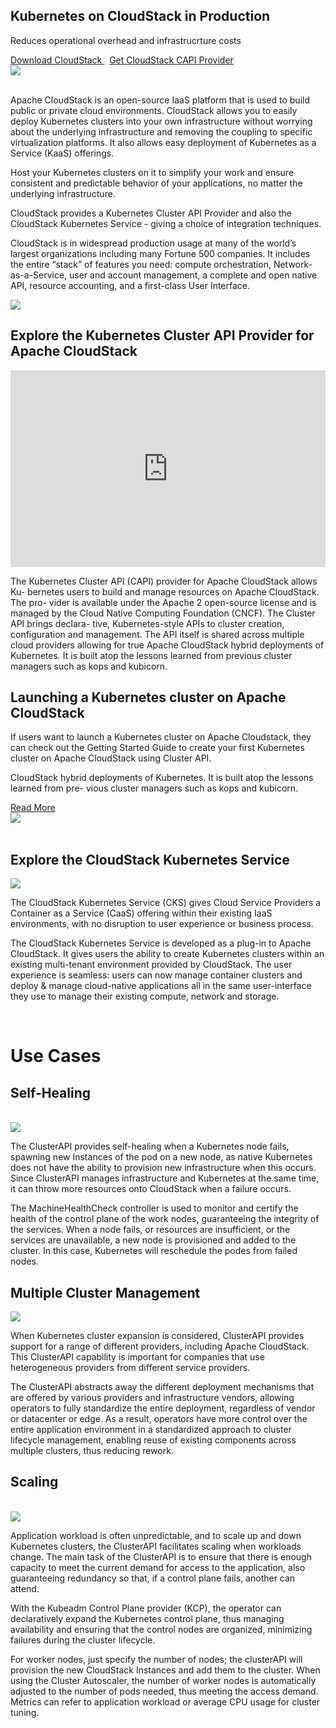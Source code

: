 
<div class="container">
  <div class="row footer blocks">
    <div class="col col--8">
      <h2>Kubernetes on CloudStack in Production</h2>
      <p class="hero__subtitle"><a>Reduces operational overhead and infrastrucrture costs</a></p>
      <a class="button button--primary" href="/downloads">
        Download CloudStack
      </a>&nbsp;
      <a class="button button--secondary" href="https://cluster-api-cloudstack.sigs.k8s.io/">
        Get CloudStack CAPI Provider
      </a>
    </div>
    <div class="col col--4">
      <img src="/img/k8s/capc-logo.png" />
    </div>
  </div>
  <br/>

  <div class="row">
    <div class="col col--8">
      <p>Apache CloudStack is an open-source IaaS platform that is used to build public or private cloud environments. CloudStack allows you to easily deploy Kubernetes clusters into your own infrastructure without worrying about the underlying infrastructure and removing the coupling to specific virtualization platforms. It also allows easy deployment of Kubernetes as a Service (KaaS) offerings.</p>
      <p>Host your Kubernetes clusters on it to simplify your work and ensure consistent and predictable behavior of your applications, no matter the underlying infrastructure.</p>
      <p>CloudStack provides a Kubernetes Cluster API Provider and also the CloudStack Kubernetes Service - giving a choice of integration techniques.</p>
      <p>CloudStack is in widespread production usage at many of the world’s largest organizations including many Fortune 500 companies. It includes the entire “stack” of features you need: compute orchestration, Network-as-a-Service, user and account management, a complete and open native API, resource accounting, and a first-class User Interface.</p>
    </div>
    <div className="hero col col--4">
      <img src="/img/k8s/capc-servers.png" />
    </div>
  </div>

  <div class="row">
    <div class="col col--2" />
    <div class="col col--8 text-center">
    <h2>Explore the Kubernetes Cluster API Provider for Apache CloudStack</h2>
    </div>
    <div class="col col--2" />
    <div class="col col--2" />
    <div class="col col--8">
      <iframe width="100%" height="315" src="https://www.youtube.com/embed/NcfVkVT48Kk" title="Bootstrapping K8S Cluster using CAPC - Apache CloudStack - Kubernetes" frameborder="0" allow="accelerometer; autoplay; clipboard-write; encrypted-media; gyroscope; picture-in-picture; web-share" allowfullscreen></iframe>
    </div>
    <div class="col col--2" />
    <div class="col col--12">
      <p>The Kubernetes Cluster API (CAPI) provider for Apache CloudStack allows Ku- bernetes users to build and manage resources on Apache CloudStack. The pro- vider is available under the Apache 2 open-source license and is managed by the Cloud Native Computing Foundation (CNCF). The Cluster API brings declara- tive, Kubernetes-style APIs to cluster creation, configuration and management. The API itself is shared across multiple cloud providers allowing for true Apache CloudStack hybrid deployments of Kubernetes. It is built atop the lessons learned from previous cluster managers such as kops and kubicorn.</p>
    </div>
  </div>

  <div class="row footer footer--dark blocks">
    <div class="col col--8">
      <h2>Launching a Kubernetes cluster on Apache CloudStack</h2>
      <p>If users want to launch a Kubernetes cluster on Apache Cloudstack, they can check out the Getting Started Guide to create your first Kubernetes cluster on Apache CloudStack using Cluster API.</p>
      <p>CloudStack hybrid deployments of Kubernetes. It is built atop the lessons learned from pre- vious cluster managers such as kops and kubicorn.</p>
      <a class="button button--primary" href="https://cluster-api-cloudstack.sigs.k8s.io/getting-started.html">
        Read More
      </a>
    </div>
    <div class="col col--4">
      <img src="/img/k8s/k8s-logo.svg" />
    </div>
  </div>
  <br/>

  <div class="row">
    <div class="col col--2" />
    <div class="col col--8 text-center">
    <h2>Explore the CloudStack Kubernetes Service</h2>
    </div>
    <div class="col col--2" />
    <div class="col col--6">
      <img src="/img/k8s/acs-ui.jpg"/>
    </div>
    <div class="col col--6">
      <p>The CloudStack Kubernetes Service (CKS) gives Cloud Service Providers a Container as a Service (CaaS) offering within their existing IaaS environments, with no disruption to user experience or business process.</p>
      <p>The CloudStack Kubernetes Service is developed as a plug-in to Apache CloudStack. It gives users the ability to create Kubernetes clusters within an existing multi-tenant environment provided by CloudStack. The user experience is seamless: users can now manage container clusters and deploy & manage cloud-native applications all in the same user-interface they use to manage their existing compute, network and storage.</p>
    </div>
  </div>
  <br/>

  <div class="row">
    <div class="col col--2" />
    <div class="col col--8 text-center">
    <h1>Use Cases</h1>
    </div>
    <div class="col col--2" />
    <div class="col col--4">
      <h2 class="text-center">Self-Healing</h2><br/>
      <img src="/img/k8s/self-healing.png"/>
      <p>The ClusterAPI provides self-healing when a Kubernetes node fails, spawning new Instances of the pod on a new node, as native Kubernetes does not have the ability to provision new infrastructure when this occurs. Since ClusterAPI manages infrastructure and Kubernetes at the same time, it can throw more resources onto CloudStack when a failure occurs.</p>
      <p>The MachineHealthCheck controller is used to monitor and certify the health of the control plane of the work nodes, guaranteeing the integrity of the services. When a node fails, or resources are insufficient, or the services are unavailable, a new node is provisioned and added to the cluster. In this case, Kubernetes will reschedule the podes from failed nodes.</p>
    </div>
    <div class="col col--4">
      <h2 class="text-center">Multiple Cluster Management</h2>
      <img src="/img/k8s/multiple-clusters-management.png"/>
      <p>When Kubernetes cluster expansion is considered, ClusterAPI provides support for a range of different providers, including Apache CloudStack. This ClusterAPI capability is important for companies that use heterogeneous providers from different service providers.</p>
      <p>The ClusterAPI abstracts away the different deployment mechanisms that are offered by various providers and infrastructure vendors, allowing operators to fully standardize the entire deployment, regardless of vendor or datacenter or edge. As a result, operators have more control over the entire application environment in a standardized approach to cluster lifecycle management, enabling reuse of existing components across multiple clusters, thus reducing rework.</p>
    </div>
    <div class="col col--4">
      <h2 class="text-center">Scaling</h2><br/>
      <img src="/img/k8s/scaling.png"/>
      <p>Application workload is often unpredictable, and to scale up and down Kubernetes clusters, the ClusterAPI facilitates scaling when workloads change. The main task of the ClusterAPI is to ensure that there is enough capacity to meet the current demand for access to the application, also guaranteeing redundancy so that, if a control plane fails, another can attend.</p>
      <p>With the Kubeadm Control Plane provider (KCP), the operator can declaratively expand the Kubernetes control plane, thus managing availability and ensuring that the control nodes are organized, minimizing failures during the cluster lifecycle.</p>
      <p>For worker nodes, just specify the number of nodes; the clusterAPI will provision the new CloudStack Instances and add them to the cluster. When using the Cluster Autoscaler, the number of worker nodes is automatically adjusted to the number of pods needed, thus meeting the access demand. Metrics can refer to application workload or average CPU usage for cluster tuning.</p>
    </div>
  </div>
</div>
<LearnMore/>
